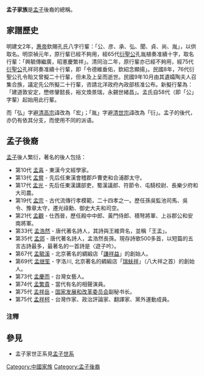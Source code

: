 {{infobox royal house
| surname        = 孟子世家<br>姬姓孟氏<br>鄒城孟氏
| coat of arms   = 
| country        = [[中國|中國]]
| parent house   = [[周朝|周朝]][[魯國|魯國]][[孟孫氏|孟孫氏]]
| titles         = [[翰林院|翰林院]][[五經博士|五經博士]]（主祀孟子祀事）<br>[[亞聖奉祀官|亞聖奉祀官]]
| founder        = [[孟子|孟子]]
| final ruler    = 
| current head   = [[孟令繼|孟令繼]]
| founding year  = [[前372年|前372年]][[4月2日|4月2日]]<br>（孟子誕辰日）
| estates = 
| dissolution    = 
| deposition     = 
| ethnicity      = [[漢族|漢族]]
| cadet branches = 
}}
'''孟子家族'''是[[孟子|孟子]]後裔的總稱。

== 家譜歷史 ==
明建文2年，[[明惠帝|惠帝]]欽賜孔氏八字行輩：「公、彦、承、弘、聞、貞、尚、胤」，以供取名。明崇禎元年，原行輩已經不夠用，經65代[[衍聖公|衍聖公]]孔胤植奏准續十字，取名行輩：「興毓傳繼廣，昭憲慶繁祥」。清同治二年，原行輩亦已經不夠用，經75代[[衍聖公|衍聖公]]孔祥珂奏准續十行輩，即「令德維垂佑，欽紹念顯揚」。民國8年，76代衍聖公孔令貽又曾擬二十行輩，但未及上呈而逝世。民國9年10月由其遺孀陶夫人召集合族，議定先公所擬二十行輩，咨請北洋政府內政部核准公布。新擬行輩為：「建道敦安定，懋修肈懿長，裕文煥景瑞，永錫世緒昌」。孟氏自58代（即「公」字輩）起始用此行輩。

而「弘」字避[[乾隆帝|清高宗]]諱改為「宏」；「胤」字避[[清世宗|清世宗]]諱改為「衍」。孟子的後代，亦仍有依其分支，而使用不同的派语。

==孟子後裔==
[[孟子|孟子]]後人繁衍，著名的後人包括：
*第10代 [[孟喜|孟喜]] - 東漢今文經學家。
*第13代 [[孟嘗|孟嘗]] - 先后任東漢會稽郡戶曹吏和合浦郡太守。
*第17代 [[孟光|孟光]] - 先后任東漢講部吏，蜀漢議郎、符節令、屯騎校尉、長樂少府和大司農。
*第19代 [[孟宗|孟宗]] - 古代流傳行孝模範，二十四孝之一。歷任孫吳監池司馬、吳令、豫章太守，遷光祿勳、御史大夫和司空。
*第21代 [[孟觀|孟觀]] - 仕西晉，歷任殿中中郎、黃門侍郎、積弩將軍、上谷郡公和安南將軍。
*第33代 [[孟浩然|孟浩然]] - 唐代著名詩人，其詩與王維齊名，並稱「王孟」。
*第35代 [[孟郊|孟郊]] - 唐代著名詩人，孟浩然長孫。現存詩歌500多首，以短篇的五言古詩最多，最著名的一首詩是〈遊子吟〉。
*第67代 [[孟毓溪|孟毓溪]] - 北京著名的綢緞店「[[謙祥益|謙祥益]]」的創始人。
*第69代 [[孟继笙|孟继笙]] - 字洛川, 北京著名的綢緞店「[[瑞蚨祥|瑞蚨祥]]」（八大祥之首）的創始人。
*第73代 [[孟慶而|孟慶而]] - 台灣女藝人。
*第74代 [[孟繁貴|孟繁貴]] - 當代有名的相聲演員。
*第75代 [[孟祥岳|孟祥岳]] - [[国家发展和改革委员会|国家发展和改革委员会]]副秘书长。
*第75代 [[孟祥柯|孟祥柯]] - 台灣作家、政治評論家、翻譯家、黨外運動成員。

=== 注釋 ===
<div class="references-small">
{{NoteFoot}}
</div>

==參見==
*孟子家世正系見[[孟子世系|孟子世系]]

[[Category:中國家族|Category:中國家族]]
[[Category:孟子後裔|Category:孟子後裔]]
